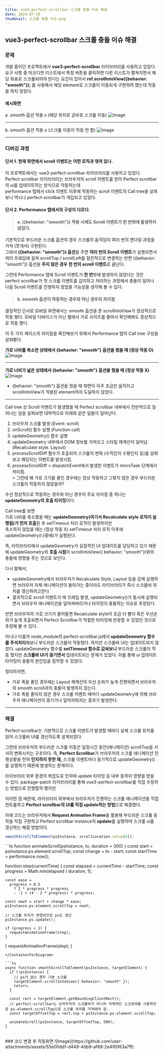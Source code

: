 ```yaml
---
title: vue3-perfect-scrollbar 스크롤 충돌 이슈 해결
date: 2024-07-19
thumbnail: 스크롤 충돌 이슈.png
---
```


## vue3-perfect-scrollbar 스크롤 충돌 이슈 해결

### 문제

개발 중이던 프로젝트에서 **vue3-perfect-scrollbar** 라이브러리를 사용하고 있었다. <br/>
요구 사항 중 아코디언 리스트에서 특정 버튼을 클릭하면 다른 리스트가 펼쳐지면서 해당 좌표로 스크롤되어야 한다는 요건이 있어서
**ref.scrollIntoView\(\{behavior: "smooth"\}\);** 를 사용해서 해당 element로 스크롤이 이동되게 구현하려 했는데 작동을 하지 않았다.

#### 예시화면

a. smooth 옵션 적용 x
(해당 위치로 곧바로 스크롤 이동)
![Image](https://github.com/user-attachments/assets/4e52f449-4b6e-40d4-9d92-109442976e4a)

---

b. smooth 옵션 적용 o
(스크롤 이동이 작동 안 함)
![Image](https://github.com/user-attachments/assets/f426a1c7-7144-4500-b5d1-211966a96255)

---

### 디버깅 과정

#### 단서 1. 현재 화면에서 scroll 이벤트는 어떤 로직과 엮여 있나.

이 프로젝트에서는 vue3-perfect-scrollbar 라이브러리를 사용하고 있었다. <br />
Perfect scrollbar 라이브러리는 브라우저의 scroll 이벤트를 받아 Perfect scrollbar의 ui를 업데이트하는 방식으로 작동하는데 <br />
performance 탭에서 click 이벤트 이후에 작동하는 scroll 이벤트의 Call tree을 살펴보니 역시나 perfect-scrollbar가 개입되고 있었다.

#### 단서 2. Performance 탭에서의 구성이 다르다.<br/>

> #### a. \(\{behavior: "smooth"\}\) 적용 시에도 Scroll 이벤트가 한 번밖에 발생하지 않았다.

기본적으로 부드러운 스크롤 옵션의 경우 스크롤의 움직임이 여러 번의 렌더링 과정을 거쳐 (쪼개서) 구현된다. <br />
그래서 **\(\{behavior: "smooth"\}\) 옵션**을 주면 **여러 번의 Scroll 이벤트**가 실행되면서 여러 프레임에 걸쳐 scrollTop / scrollLeft를 점진적으로 변경하는 반면
\(\{behavior: "smooth"\}\) 옵션을 **주지 않은 경우** **한 번의 scroll 이벤트**로 끝난다.

그런데 Performance 탭에 Scroll 이벤트가 **한 번**밖에 발생하지 않았다는 것은 perfect scrollbar가 첫 스크롤 이벤트를 감지하고 처리하는 과정에서
충돌이 일어나 다음 Scroll 이벤트를 진행하지 않았을 가능성을 생각해 볼 수 있다.

> #### b. smooth 옵션이 작동하는 경우와 아닌 경우의 차이점

결정적인 단서로 모바일 화면에서는 smooth 옵션을 준 scrollIntoView가 정상적으로 작동 했다.
모바일 디바이스가 아닌 웹에서 가로 사이즈를 줄여서 확인해봐도 정상적으로 작동 했다.

이 두 가지 케이스의 차이점을 확인해보기 위해서 Performance 탭의 Call tree 구성을 살펴봤다.

**가로 너비를 축소한 상태에서 \{behavior: "smooth"\} 옵션을 줬을 때 (정상 작동 O)**
![Image](https://github.com/user-attachments/assets/2a90515e-3458-4a34-baf4-1499eade48aa)

---

**가로 너비가 넓은 상태에서 \{behavior: "smooth"\} 옵션을 줬을 때 (정상 작동 X)**
![Image](https://github.com/user-attachments/assets/e125b09b-fafa-43eb-abb1-98d4676b601a)

- \{behavior: "smooth"\} 옵션을 줬을 때 화면이 아주 조금만 움직이고 scrollIntoView가 적용된 element까지 도달하지 않았다.

---

Call tree 상 Scroll 이벤트가 발생했을 때 Perfect scrollbar 내부에서 전반적으로 일어나는 일을 살펴보면 대략적으로 아래와 같은 일들이 일어난다.

1. 브라우저 스크롤 발생 (Event: scroll)
2. onScroll() 함수 실행 (Function call)
3. updateGeometry() 함수 실행
4. updateGeometry 내부에서 DOM 정보를 가져오고 스타일 재계산이 일어남. (Recalculate style. Layout)
5. processScrollDiff 함수가 호출되어 스크롤의 변화 (수직인지 수평인지 등)를 살펴보고 해당되는 이벤트를 발생시킴.
6. processScrollDiff > dispatchEvent에서 발생한 이벤트가 microTask 단계에서 처리됨.
   <br />> 그런데 왜 가로 크기를 줄인 경우에는 정상 작동하고 그렇지 않은 경우
   부드러운 스크롤이 작동하지 않았을까?

우선 정상적으로 작동하는 경우와 아닌 경우의 주요 차이점 중 하나는 **updateGeometry의 호출 타이밍**이다.

Call tree를 보면 <br/>
가로 너비를 축소했을 때는 **updateGeometry(여기서 Recalculate style 로직이 실행됨)가 먼저 호출**된 후 setTimeout 처리 로직이 발생하지만 <br/>
축소하지 않았을 때는 (정상 작동 X) setTimeout 처리 로직 이후에 updateGeometry(나중에)가 실행된다.

즉, 라이브러리에서 updateGeometry가 실질적인 UI 업데이트를 담당하고 있기 때문에
updateGeometry의 **호출 시점**이 scrollIntoView(\{ behavior: "smooth"\})와의 충돌에 영향을 주는 것으로 보인다.

다시 말해서,

- updateGeometry에서 브라우저가 Recalculate Style, Layout 등을 강제 실행하면 브라우저 자체 애니메이션이 돌아가는 중이라도 라이브러리가 즉시 스크롤바 위치를 갱신하려고한다.
- 결과적으로 scroll 이벤트가 매 프레임 발생, updateGeometry()가 동시에 실행되면서 브라우저 애니메이션을 덮어써버리거나 타이밍이 충돌하는 이슈로 추정된다.

반면 브라우저의 가로 크기가 줄어들면 Recalculate style이 조금 더 빨리 혹은 우선순위가 높게 호출되면서 Perfect Scrollbar가 적절한 타이밍에 반응할 수 있었던 것으로 추정해 볼 수 있다.

아니나 다를까 node_module의 perfect-scrollbar.js에서 **updateGeometry 함수를 주석처리**해보니 부드러운 스크롤이 작동했다. 하지만 스크롤바 UI는 업데이트되지 않았다.
updateGeometry 함수를 **setTimeout 함수로 감싸보니** 부드러운 스크롤이 작동 했지만 **스크롤바 UI가 끊기면서** 업데이트되는 문제가 있었다.
이를 통해 ui 업데이트 타이밍이 충돌의 원인임을 짐작할 수 있었다.

정리하자면, <br/>

- 가로 폭을 줄인 경우에는 Layout 재계산의 우선 순위가 높게 진행되면서 브라우저의 smooth scroll과의 충돌이 발생하지 않는다.
- 가로 폭을 줄이지 않은 경우 스크롤 이벤트 때마다 updateGeometry에 의해 브라우저 애니메이션이 끊기거나 덮어씌워지는 결과가 발생한다.

---

### 해결

Perfect scrollbar는 기본적으로 스크롤 이벤트가 발생할 때마다 실제 스크롤 위치를 읽어 스크롤바 UI를 갱신하도록 설계되었다.

그런데 브라우저의 부드러운 스크롤 이동은 일정시간 동안(애니메이션) scrollTop을 서서히 변화시키는 구조이다.
즉, **Perfect Scrollbar**가 브라우저의 스크롤 애니메이션 진행상황을 전혀 **인지하지 못한 채,**
스크롤 이벤트마다 동기적으로 updateGeometry()를 실행하기 때문에 발생하는 문제이다.

라이브러리 외부 환경의 복잡도로 인하여 update 타이밍 등 내부 동작이 영향을 받을 수 있다.
package-patch 라이브러리를 통해 vue3-perfect-scrollbar를 직접 수정하는 방법으로 진행할까 했지만

이러한 점 때문에, 라이브러리 외부에서 브라우저가 진행하는 스크롤 애니메이션을 직접 컨트롤하고 **Perfect scrollbar의 UI를 직접
update하는 방법**으로 해결했다.

아래 코드는 브라우저에서 **Request Animation Frame**을 활용해 부드러운 스크롤 동작을 직접 구현하고 Perfect scrollbar instance의 **update**를 실행하여
스크롤 ui를 갱신하는 해결 방법이다.

```ts
smoothScrollToElement(psInstance, scrollLocation.value[0]);
```

<ContainerForDiagram structureKey="perfectScrollbar" type="example">
```ts
function animateScroll(psInstance, to, duration = 300) {
  const start = psInstance.ps.element.scrollTop;
  const change = to - start;
  const startTime = performance.now();

function step(currentTime) {
const elapsed = currentTime - startTime;
const progress = Math.min(elapsed / duration, 1);

    const ease =
      progress < 0.5
        ? 2 * progress * progress
        : -1 + (4 - 2 * progress) * progress;

    const newY = start + change * ease;
    psInstance.ps.element.scrollTop = newY;

    // 스크롤 위치가 변경되므로 ps도 갱신
    psInstance.ps.update();

    if (progress < 1) {
      requestAnimationFrame(step);
    }

}
requestAnimationFrame(step);
}

````
</ContainerForDiagram>

```ts
async function smoothScrollToElement(psInstance, targetElement) {
  if (!psInstance) {
    // ps가 없는 경우 기본 스크롤
    targetElement.scrollIntoView({ behavior: "smooth" });
    return;
  }

  const rect = targetElement.getBoundingClientRect();
  // perfect-scrollbar는 브라우저의 스크롤바가 아니라 자체적인 스크로바를 사용하므로 ps.element.scrollTop으로 스크롤 위치를 가져와야 함.
  const targetOffsetTop = rect.top + psInstance.ps.element.scrollTop;

  animateScroll(psInstance, targetOffsetTop, 500);
}
````

<br />
### 코드 변경 후 작동화면 ![Image](https://github.com/user-attachments/assets/55e00dd1-d449-4db9-af68-2e495f63a7ff)

<br />
<br />
<br />

